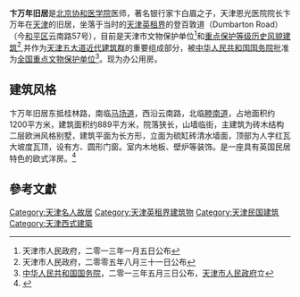 {{文物保护单位
| 级别 = 全国
| 名称 = 天津五大道近代建筑群<br /><span style="font-size:smaller;">卞万年旧居</span>
| 图片 = [[File:云南路57号.JPG|200px]]
| 编号 = 7-1627
| 分类 = 近现代重要史迹及代表性建筑
| 时代 = 民国
| 所在 = [[天津市|天津市]][[和平区_(天津市)|和平区]]
| 登录 = 2013年
}}
'''卞万年旧居'''是[[北京协和医学院|北京协和医学院]]医师，著名银行家卞白眉之子，天津恩光医院院长卞万年在[[天津|天津]]的旧居，坐落于当时的[[天津英租界|天津英租界]]的登百敦道（Dumbarton Road）（今[[和平区_(天津市)|和平区]]云南路57号），目前是天津市文物保护单位<ref>天津市人民政府，二零一三年一月五日公布</ref>和[[天津历史风貌建筑|重点保护等级历史风貌建筑]]<ref>天津市人民政府，二零零五年八月三十一日公布</ref>,并作为[[五大道|天津五大道近代建筑群]]的重要组成部分，被[[中华人民共和国国务院|中华人民共和国国务院]]批准为[[天津全国重点文物保护单位列表|全国重点文物保护单位]]<ref>[[中华人民共和国国务院|中华人民共和国国务院]]，二零一三年五月三日公布，[[天津市人民政府|天津市人民政府]]立</ref>。现为办公用房。

== 建筑风格 ==
{{文物保护单位
| 级别 = 省级
| 省区市 = 天津市
| 名称 = 卞万年旧居
| 图片 = [[File:卞万年旧居.jpg|200px]]| 
| 编号 = 4-26
| 分类 = 近现代重要史迹及代表性建筑
| 时代 = 1937年
| 所在 = [[天津市|天津市]][[和平区_(天津市)|和平区]]
| 登录 = 2013年1月5日
}}

{{天津历史风貌建筑| 
省区市 = 天津市 | 
名称 = 卞万年旧宅 | 
图片 = [[File:卞万年旧宅铭牌.jpg|200px]]| 
编号 = 0120073| 
等级 = 重点保护 | 
时代 = 1920年 | 
所在 = [[天津市|天津市]][[和平区_(天津市)|和平区]] | 
公布 = 2005年8月31日| 
}} 
	 
卞万年旧居东抵桂林路，南临[[马场道|马场道]]，西沿云南路，北临[[睦南道|睦南道]]，占地面积约1200平方米，建筑面积约889平方米，院落狭长，山墙临街，主建筑为砖木结构二层欧洲风格别墅，建筑平面为长方形，立面为硫缸砖清水墙面，顶部为人字红瓦大坡度瓦顶，设有方、圆形门窗。室内木地板、壁炉等装饰。是一座具有英国民居特色的欧式洋房。<ref>{{Cite web |url=http://www.fmjz.cn/Lists/List25/DispForm.aspx?ID=121 |title=卞万年旧宅 |access-date=2010-12-22 |archive-date=2020-10-15 |archive-url=https://web.archive.org/web/20201015082226/http://www.fmjz.cn/Lists/List25/DispForm.aspx?ID=121 |dead-url=yes }}</ref>

==參考文獻== 
<div class="references-small"> 
<references /> 
</div> 

{{天津市名人故居}}
{{天津市文物保护单位}} 

[[Category:天津名人故居|Category:天津名人故居]] 
[[Category:天津英租界建筑物|Category:天津英租界建筑物]]
[[Category:天津民国建筑|Category:天津民国建筑]]
[[Category:天津西式建築|Category:天津西式建築]]